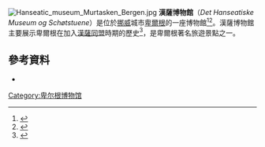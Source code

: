{{coord|60.3961|5.3262|display=title}}
[[File:Hanseatic_museum_Murtasken_Bergen.jpg|thumb]]
'''漢薩博物館'''（''Det Hanseatiske Museum og Schøtstuene''）是位於[[挪威|挪威]]城市[[卑爾根|卑爾根]]的一座博物館<ref>{{Cite web |url=http://www.snl.no/Det_hanseatiske_museum |title=''Det Hanseatiske Museum'' (Store norske leksikon) |access-date=2016-01-18 |archive-date=2021-01-17 |archive-url=https://web.archive.org/web/20210117063100/https://snl.no/Det_hanseatiske_museum |dead-url=no }}</ref><ref>{{Cite web |url=http://www.snl.no/Sch%C3%B8tstuene |title=''Schøtstuene'' (Store norske leksikon) |access-date=2016-01-18 |archive-date=2020-11-19 |archive-url=https://web.archive.org/web/20201119010925/https://snl.no/Sch%C3%B8tstuene |dead-url=no }}</ref>。漢薩博物館主要展示卑爾根在加入[[漢薩同盟|漢薩同盟]]時期的歷史<ref>{{Cite web |url=http://www.snl.no/Conrad_Fredrik_von_der_Lippe |title=''Conrad Fredrik von der Lippe'' (Store norske leksikon) |access-date=2016-01-18 |archive-date=2021-02-24 |archive-url=https://web.archive.org/web/20210224195448/https://snl.no/Conrad_Fredrik_von_der_Lippe |dead-url=no }}</ref>，是卑爾根著名旅遊景點之一。

==參考資料==
{{reflist}}

*{{cite book|last=Hartvedt|first=Gunnar Hagen|coauthors=Beate Marie Bang, Øyvind Fossen, Anders Bjarne Reisegg, Anders Haaland,|title=http://www.bergenbyarkiv.no/bergenbyleksikon/revidert-utgave-1999/forord-av-kunnskapsforlaget|publisher=Kunnskapsforlaget|date=199|edition=2|pages=220–221|isbn=82-573-1036-0|url=http://www.nb.no/utlevering/contentview.jsf?&&urn=URN:NBN:no-nb_digibok_2008090104084#&struct=DIV222|language=Norwegian}}{{dead link|date=2018年1月 |bot=InternetArchiveBot |fix-attempted=yes }}
{{Commons category|Hanseatic Museum in Bergen}}

[[Category:卑尔根博物馆|Category:卑尔根博物馆]]